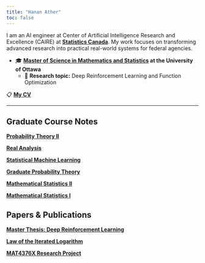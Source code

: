 ```yaml
---
title: "Hanan Ather"
toc: false
---
```


I am an AI engineer at Center of Artificial Intelligence Research and Excellence (CAIRE) at **[Statistics Canada](https://www.statcan.gc.ca/en/start)**. 
My work focuses on transforming advanced research into practical real-world systems for federal agencies.

- 🎓 **[Master of Science in Mathematics and Statistics](https://catalogue.uottawa.ca/en/graduate/master-science-mathematics-statistics-concentration-statistics/) at the University of Ottawa**
  - 🔬 **Research topic:** Deep Reinforcement Learning and Function Optimization

📋 [**My CV**](website_docs/Hanan_Ather_CV%20(1).pdf)

---

## Graduate Course Notes

 [**Probability Theory II**](website_docs/Probability%20Theory%20II.pdf)

 [**Real Analysis**](website_docs/Real%20Analysis.pdf)

 [**Statistical Machine Learning**](website_docs/Statistical_Machine_Learning.pdf)

 [**Graduate Probability Theory**](website_docs/Graduate%20Probability%20Theory.pdf)

 [**Mathematical Statistics II**](website_docs/Mathematical%20Statistics%20II.pdf)

 [**Mathematical Statistics I**](website_docs/Mathematical%20Statistics%20I.pdf)

## Papers & Publications

 [**Master Thesis: Deep Reinforcement Learning**](website_docs/Master%20Thesis_%20Deep%20Reinforcement%20Learning.pdf)

 [**Law of the Iterated Logarithm**](website_docs/Law%20of%20the%20Iterated%20Logarithm.pdf)

 [**MAT4376X Research Project**](website_docs/MAT4376X_Hanan.pdf)
